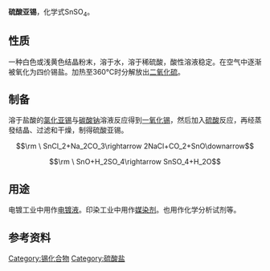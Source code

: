{{chembox
|   Name = 硫酸亚锡
|   ImageFile = Tin(II)_Sulfate.svg
|   ImageName = 硫酸亚锡
|   OtherNames = 硫酸锡(II)
| Section1 = {{Chembox Identifiers
| CASNo = 7488-55-3
| CASNo_Ref = {{cascite|correct|CAS}}
|    EINECS  =  231-302-2
|    PubChem  =  24854690
|    SMILES  =  O=S([O-])([O-])=O.[Sn+2]
|  ChemSpiderID_Ref  = {{chemspidercite|correct|chemspider}}|  ChemSpiderID  =  21106484
|  InChI  =  1/H2O4S.Sn.2H/c1-5(2,3)4;;;/h(H2,1,2,3,4);;;/q;+2;;/p-2/rH2O4S.H2Sn/c1-5(2,3)4;/h(H2,1,2,3,4);1H2/q;+2/p-2
|  InChIKey  =  RCIVOBGSMSSVTR-YHUAHBEBAB
|  StdInChI_Ref  = {{stdinchicite|correct|chemspider}}|  StdInChI  =  1S/H2O4S.Sn.2H/c1-5(2,3)4;;;/h(H2,1,2,3,4);;;/q;+2;;/p-2
|  StdInChIKey_Ref  = {{stdinchicite|correct|chemspider}}|  StdInChIKey  =  RCIVOBGSMSSVTR-UHFFFAOYSA-L
}}
| Section2 = {{Chembox Properties
|   Formula = SnSO<sub>4</sub>
|   MolarMass = 214.77
|   Appearance = 黄色无味结晶粉末，易潮解
|   Density = 4.15 g/cm<sup>3</sup>
|   Solubility = 330 g/L <ref name="BGIA GESTIS"/>
|   MeltingPt = 378 °C
|   BoilingPt = 分解<ref name="BGIA GESTIS">{{GESTIS|ZVG=5500|CAS=7488-55-3|Datum=28.10.2007}}</ref>
  }}
| Section7 = {{Chembox Hazards
|   EUClass = 刺激性 ('''Xi''')
|   NFPA-H = 2
|   NFPA-F = 0
|   NFPA-R = 0
|   RPhrases = {{R36/37}}
|   SPhrases = {{S26}}, {{S39}}
|   FlashPt = 不可燃
|   LD50 = 2207 mg/kg (大鼠经口)<ref name="Merck">[http://chemdat.merck.de/documents/sds/emd/deu/de/1078/107823.pdf Sicherheitsdatenblatt (Merck)]</ref>
  }}
| Section8 = {{Chembox Related
|   OtherAnions = [[氯化亚锡|氯化亚锡]], [[溴化亚锡|溴化亚锡]], [[碘化亚锡|碘化亚锡]]
|   OtherCations = [[硫酸铅|硫酸铅]]
|   OtherFunctn = 
|    Function = 
|   OtherCpds = 
  }}
}}

'''硫酸亚锡'''，化学式SnSO<sub>4</sub>。

==性质==
一种白色或浅黄色结晶粉末，溶于水，溶于稀硫酸，酸性溶液稳定。在空气中逐渐被氧化为四价锡盐。加热至360°C时分解放出[[二氧化硫|二氧化硫]]。

==制备==
溶于盐酸的[[氯化亚锡|氯化亚锡]]与[[碳酸钠|碳酸钠]]溶液反应得到[[一氧化锡|一氧化锡]]，然后加入[[硫酸|硫酸]]反应，再经蒸發结晶、过滤和干燥，制得硫酸亚锡。
:<math>\rm \ SnCl_2+Na_2CO_3\rightarrow 2NaCl+CO_2+SnO\downarrow</math>
:<math>\rm \ SnO+H_2SO_4\rightarrow SnSO_4+H_2O</math>

==用途==
电镀工业中用作[[电镀液|电镀液]]。印染工业中用作[[媒染剂|媒染剂]]。也用作化学分析试剂等。

==参考资料==
{{reflist}}

[[Category:锡化合物|Category:锡化合物]]
[[Category:硫酸盐|Category:硫酸盐]]